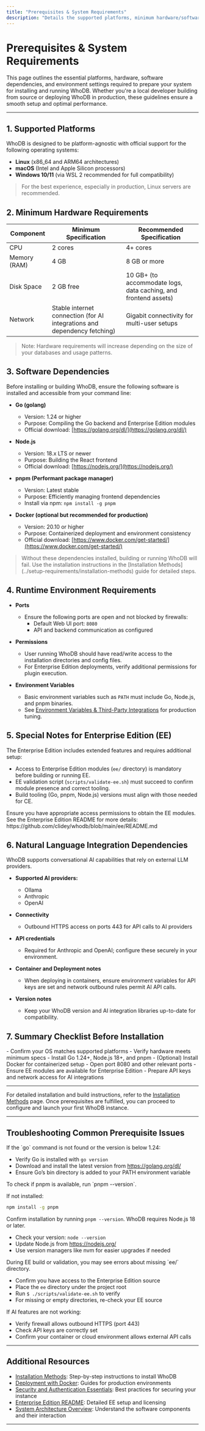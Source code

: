 ```yaml
---
title: "Prerequisites & System Requirements"
description: "Details the supported platforms, minimum hardware/software requirements, and necessary external dependencies (such as Go, PNPM, and Docker). Sets expectations for both local developers and production deployments, including special notes for enabling natural language integrations with Ollama, Anthropic, and OpenAI."
---
```


# Prerequisites & System Requirements

This page outlines the essential platforms, hardware, software dependencies, and environment settings required to prepare your system for installing and running WhoDB. Whether you're a local developer building from source or deploying WhoDB in production, these guidelines ensure a smooth setup and optimal performance.

---

## 1. Supported Platforms

WhoDB is designed to be platform-agnostic with official support for the following operating systems:

- **Linux** (x86_64 and ARM64 architectures)
- **macOS** (Intel and Apple Silicon processors)
- **Windows 10/11** (via WSL 2 recommended for full compatibility)

> For the best experience, especially in production, Linux servers are recommended.

## 2. Minimum Hardware Requirements

| Component     | Minimum Specification           | Recommended Specification     |
|---------------|--------------------------------|-------------------------------|
| CPU           | 2 cores                        | 4+ cores                      |
| Memory (RAM)  | 4 GB                          | 8 GB or more                  |
| Disk Space    | 2 GB free                    | 10 GB+ (to accommodate logs, data caching, and frontend assets) |
| Network       | Stable internet connection (for AI integrations and dependency fetching) | Gigabit connectivity for multi-user setups |

> Note: Hardware requirements will increase depending on the size of your databases and usage patterns.

## 3. Software Dependencies

Before installing or building WhoDB, ensure the following software is installed and accessible from your command line:

- **Go (golang)**
  - Version: 1.24 or higher
  - Purpose: Compiling the Go backend and Enterprise Edition modules
  - Official download: [https://golang.org/dl/](https://golang.org/dl/)

- **Node.js**
  - Version: 18.x LTS or newer
  - Purpose: Building the React frontend
  - Official download: [https://nodejs.org/](https://nodejs.org/)

- **pnpm (Performant package manager)**
  - Version: Latest stable
  - Purpose: Efficiently managing frontend dependencies
  - Install via npm: `npm install -g pnpm`

- **Docker (optional but recommended for production)**
  - Version: 20.10 or higher
  - Purpose: Containerized deployment and environment consistency
  - Official download: [https://www.docker.com/get-started/](https://www.docker.com/get-started/)

> <Note>
> Without these dependencies installed, building or running WhoDB will fail.
> Use the installation instructions in the [Installation Methods](../setup-requirements/installation-methods) guide for detailed steps.
> </Note>

## 4. Runtime Environment Requirements

- **Ports**
  - Ensure the following ports are open and not blocked by firewalls:
    - Default Web UI port: `8080`
    - API and backend communication as configured

- **Permissions**
  - User running WhoDB should have read/write access to the installation directories and config files.
  - For Enterprise Edition deployments, verify additional permissions for plugin execution.

- **Environment Variables**
  - Basic environment variables such as `PATH` must include Go, Node.js, and pnpm binaries.
  - See [Environment Variables & Third-Party Integrations](../../deployment/prod_deployment/env_config) for production tuning.

## 5. Special Notes for Enterprise Edition (EE)

The Enterprise Edition includes extended features and requires additional setup:

- Access to Enterprise Edition modules (`ee/` directory) is mandatory before building or running EE.
- EE validation script (`scripts/validate-ee.sh`) must succeed to confirm module presence and correct tooling.
- Build tooling (Go, pnpm, Node.js) versions must align with those needed for CE.

<Callout>
Ensure you have appropriate access permissions to obtain the EE modules. See the Enterprise Edition README for more details: https://github.com/clidey/whodb/blob/main/ee/README.md
</Callout>

## 6. Natural Language Integration Dependencies

WhoDB supports conversational AI capabilities that rely on external LLM providers.

- **Supported AI providers:**
  - Ollama
  - Anthropic
  - OpenAI

- **Connectivity**
  - Outbound HTTPS access on ports 443 for API calls to AI providers

- **API credentials**
  - Required for Anthropic and OpenAI; configure these securely in your environment.

- **Container and Deployment notes**
  - When deploying in containers, ensure environment variables for API keys are set and network outbound rules permit AI API calls.

- **Version notes**
  - Keep your WhoDB version and AI integration libraries up-to-date for compatibility.

## 7. Summary Checklist Before Installation

<Check>
 - Confirm your OS matches supported platforms
 - Verify hardware meets minimum specs
 - Install Go 1.24+, Node.js 18+, and pnpm
 - (Optional) Install Docker for containerized setup
 - Open port 8080 and other relevant ports
 - Ensure EE modules are available for Enterprise Edition
 - Prepare API keys and network access for AI integrations
</Check>

---

For detailed installation and build instructions, refer to the [Installation Methods](../setup-requirements/installation-methods) page. Once prerequisites are fulfilled, you can proceed to configure and launch your first WhoDB instance.

---

## Troubleshooting Common Prerequisite Issues

<AccordionGroup title="Troubleshooting Known Setup Issues">
<Accordion title="Go Not Found or Incorrect Version">
If the `go` command is not found or the version is below 1.24:

- Verify Go is installed with `go version`
- Download and install the latest version from https://golang.org/dl/
- Ensure Go’s bin directory is added to your PATH environment variable
</Accordion>
<Accordion title="pnpm Missing or Not Installed">
To check if pnpm is available, run `pnpm --version`.

If not installed:

```bash
npm install -g pnpm
```

Confirm installation by running `pnpm --version`.
</Accordion>
<Accordion title="Node.js Version Issues">
WhoDB requires Node.js 18 or later.

- Check your version: `node --version`
- Update Node.js from https://nodejs.org/
- Use version managers like nvm for easier upgrades if needed
</Accordion>
<Accordion title="Enterprise Edition Modules Missing">
During EE build or validation, you may see errors about missing `ee/` directory.

- Confirm you have access to the Enterprise Edition source
- Place the `ee` directory under the project root
- Run `$ ./scripts/validate-ee.sh` to verify
- For missing or empty directories, re-check your EE source
</Accordion>
<Accordion title="Network Access Blocked for AI Integrations">
If AI features are not working:

- Verify firewall allows outbound HTTPS (port 443)
- Check API keys are correctly set
- Confirm your container or cloud environment allows external API calls
</Accordion>
</AccordionGroup>

---

## Additional Resources

- [Installation Methods](../setup-requirements/installation-methods): Step-by-step instructions to install WhoDB
- [Deployment with Docker](../../deployment/prod_deployment/docker_quickstart): Guides for production environments
- [Security and Authentication Essentials](../../guides/best-practices-and-optimization/security-and-authentication): Best practices for securing your instance
- [Enterprise Edition README](https://github.com/clidey/whodb/blob/main/ee/README.md): Detailed EE setup and licensing
- [System Architecture Overview](../../overview/architecture-concepts-group/system-architecture-overview): Understand the software components and their interaction

---